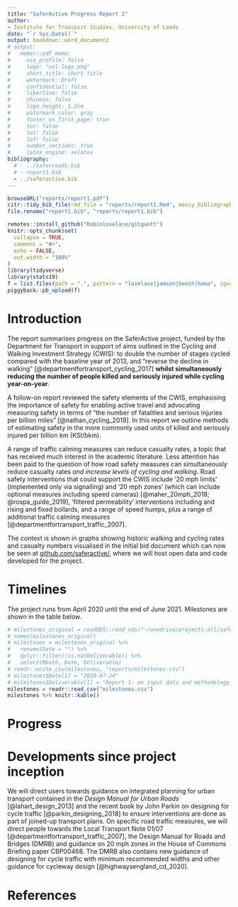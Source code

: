 ```yaml
---
title: "SaferActive Progress Report 1"
author: 
- Institute for Transport Studies, University of Leeds
date: "`r Sys.Date()`"
output: bookdown::word_document2
# output: 
#   memor::pdf_memo:
#     use_profile: false
#     logo: "uol-logo.png"
#     short_title: short title
#     watermark: Draft
#     confidential: false
#     libertine: false
#     chinese: false
#     logo_height: 1.2cm
#     watermark_color: gray
#     footer_on_first_page: true
#     toc: false
#     lot: false
#     lof: false
#     number_sections: true
#     latex_engine: xelatex
bibliography:
  # - ../saferroads.bib
  # - report1.bib
  - ../saferactive.bib
---
```


```r
browseURL("reports/report1.pdf")
citr::tidy_bib_file(rmd_file = "reports/report1.Rmd", messy_bibliography = "~/uaf/allrefs.bib", file = "report1.bib")
file.rename("report1.bib", "reports/report1.bib")
```

```r
remotes::install_github("Robinlovelace/gitgantt")
knitr::opts_chunk$set(
  collapse = TRUE,
  comment = "#>",
  echo = FALSE,
  out.width = "100%"
)
library(tidyverse)
library(stats19)
f = list.files(path = ".", pattern = "lovelace|jamson|beech|hama", ignore.case = TRUE)
piggyback::pb_upload(f)
```

# Introduction

The report summarises progress on the SaferActive project, funded by the Department for Transport in support of aims outlined in the Cycling and Walking Investment Strategy (CWIS): to double the number of stages cycled compared with the baseline year of 2013, and "reverse the decline in walking" [@departmentfortransport_cycling_2017] **whilst simultaneously reducing the number of people killed and seriously injured while cycling year-on-year**.

A follow-on report reviewed the safety elements of the CWIS, emphasising the importance of safety for enabling active travel and advocating measuring safety in terms of "the number of fatalities and serious injuries per billion miles" [@nathan_cycling_2019].
In this report we outline methods of estimating safety in the more commonly used units of killed and seriously injured per billion km (KSI/bkm).

A range of traffic calming measures can reduce casualty rates, a topic that has received much interest in the academic literature.
Less attention has been paid to the question of how road safety measures can simultaneously reduce casualty rates *and increase levels of cycling and walking*.
Road safety interventions that could support the CWIS include '20 mph limits' (implemented only via signalling) and '20 mph zones' (which can include optional measures including speed cameras) [@maher_20mph_2018; @rospa_guide_2019], 'filtered permeability' interventions including and rising and fixed bollards, and a range of speed humps, plus a range of additional traffic calming measures [@departmentfortransport_traffic_2007].

The context is shown in graphs showing historic walking and cycling rates and casualty numbers visualised in the initial bid document which can now be seen at [github.com/saferactive/](https://github.com/saferactive/saferactive), where we will host open data and code developed for the project.
<!-- (any secure data used for the project will be saved securely). -->

# Timelines

The project runs from April 2020 until the end of June 2021.
Milestones are shown in the table below.

```r
# milestones_original = readODS::read_ods("~/onedrive/projects-all/saferactive/submitted-application/submitted-deliverables.ods")
# names(milestones_original)
# milestones = milestones_original %>%
#   rename(Date = "") %>% 
#   dplyr::filter(!is.na(Deliverable)) %>% 
#   select(Month, Date, Deliverable)
# readr::write_csv(milestones, "reports/milestones.csv")
# milestones$Date[1] = "2020-07-24"
# milestones$Deliverable[1] = "Report 1: on input data and methodology (delayed)"
milestones = readr::read_csv("milestones.csv")
milestones %>% knitr::kable()
```




# Progress

# Developments since project inception

We will direct users towards guidance on integrated planning for urban transport contained in the *Design Manual for Urban Roads* [@lahart_design_2013] and the recent book by John Parkin on designing for cycle traffic [@parkin_designing_2018] to ensure interventions are done as part of joined-up transport plans.
On specific road traffic measures, we will direct people towards the Local Transport Note 01/07 [@departmentfortransport_traffic_2007], the Design Manual for Roads and Bridges (DMRB) and guidance on 20 mph zones in the House of Commons Briefing paper CBP00468. 
The DMRB also contains new guidance of designing for cycle traffic with minimum recommended widths and other guidance for cycleway design [@highwaysengland_cd_2020].

# References



<!-- Reporting schedule: -->

<!-- 2020-06-01	3	Report 1: on input data and data	25.00% -->
<!-- 2020-09-01	6	Report 2: scenarios, workshop 1 and prototype web application to test	25.00% -->
<!-- 2020-12-01	9	Report 3: results and publication of open risk map data	25.00% -->
<!-- 2021-03-01	12	Final project report and end-of-project workshop	25.00% -->
<!-- 2021-06-01	15	Refined project web app pending feedback from workshop and stakeholders	 -->
